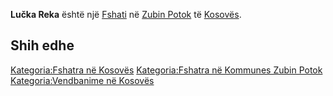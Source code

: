 {{Fshat në Kosovës
 | Emri                = Lučka Reka
 | EmriAlt                = Lluckarake,Lluckareke,Llukareke,Llukarekë,Lluqkareke,Lluqkarekë,Lluçkarakë,Lluçkarekë,Luchka Reka,Lucka Reka,Lučka Reka,Лучка Река
 | Emri (Rasa dhanore) = 
 | Figura              = 
 | Shteti              = Kosovës
 | Komuna              = Zubin Potok
 | Kodi postar         = 
 | Sipërfaqja          = 

 | Popullsia           = 

 | Regj. i popullsisë  = 
 | Dend. e popullsisë  = 
 | Faqja zyrtare       = 
 <!--- Koordinatat ----> 
 | Gjerësia            = 42.9775
 | Gjatësia            = 20.68333
 | Lartësia            = 
}}
'''Lučka Reka''' është një [[Fshati]] në [[Zubin Potok]] të [[Kosovës]].

<!-- == Gjeografia == -->
<!-- == Historia == -->
<!-- == Demografia == -->
== Shih edhe ==
{{Komuna Zubin Potok}}
{{Kosovo-Administrata-Cung}}

[[Kategoria:Fshatra në Kosovës]]
[[Kategoria:Fshatra në Kommunes Zubin Potok]]
[[Kategoria:Vendbanime në Kosovës]]